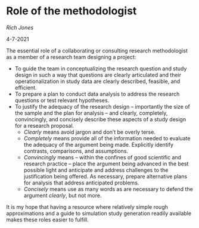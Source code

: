 # Role of the methodologist {#methodologist}

*Rich Jones*

4-7-2021


The essential role of a collaborating or consulting research methodologist as a member of a research team designing a project:

* To guide the team in conceptualizing the research question and study design in such a way that questions are clearly articulated and their operationalization in study data are clearly described, feasible, and efficient.
* To prepare a plan to conduct data analysis to address the research questions or test relevant hypotheses.
* To justify the adequacy of the research design -- importantly the size of the sample and the plan for analysis -- and clearly,  completely, convincingly, and concisely describe these aspects of a study design for a research proposal.
  * *Clearly* means avoid jargon and don't be overly terse.
  * *Completely* means provide all of the information needed to evaluate the adequacy of the argument being made. Explicitly identify contrasts, comparisons, and assumptions.
  * *Convincingly* means -- within the confines of good scientific and research practice -- place the argument being advanced in the best possible light and anticipate and address challenges to the justification being offered. As necessary, prepare alternative plans for analysis that address anticipated problems.
  * *Concisely* means use as many words as are necessary to defend the argument *clearly*, but not more.

It is my hope that having a resource where relatively simple rough approximations and a guide to simulation study generation readily available makes these roles easier to fulfill.
